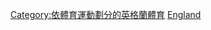 {{Commons category|Motorsports in England}}
[[Category:依體育運動劃分的英格蘭體育‎|Category:依體育運動劃分的英格蘭體育‎]]
[[Category:英國動力運動|England]]